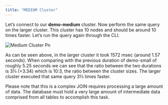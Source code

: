 ```yaml
---
title: "MEDIUM Cluster"
---
```


Let’s connect to our **demo-medium** cluster. Now perform the same query on the larger cluster.
This cluster has 10 nodes and should be around 10 times faster. Let’s run the query again
through the CLI.

![Medium Cluster Pn](/images/medium-cluster.png)

As can be seen above, in the larger cluster it took 1572 msec (around 1.57 seconds). When comparing with the previous duration of demo-small of roughly 5.25 seconds we can see that the ratio between the two durations is 3⅓ (=3.34) which is 10:3, the ratio between the cluster sizes. The larger cluster executed that same query 3⅓ times faster.

Please note that this is a complex JOIN requires processing a large amount of data. The database must hold a very large amount of intermediate data comprised from all tables to accomplish this task.